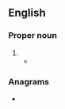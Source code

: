 {{also|scopie}}
==English==

===Proper noun===
{{en-proper noun}}

# {{obsolete spelling of|Skopje|lang=en}}
#* {{quote-book
|lang=en
|year=1917
|author=D. Misheff
|title=The Truth About Macedonia
|url=http://books.google.com/books?id=peQ4AAAAIAAJ
|publisher=Pochon-Jent & Bühler
|page=25
|passage=In '''Scopie''' there are three Bulgarian schools; the two have about 60 scholars each, and the third, the largest of the three, has more than 100 scholars.}}

===Anagrams===
* {{anagrams|en|a=ceiops|copies}}